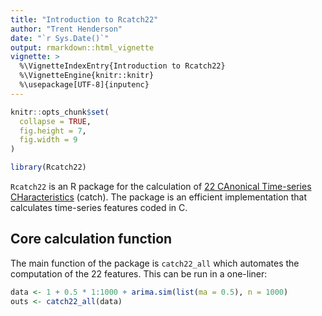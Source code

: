 ```yaml
---
title: "Introduction to Rcatch22"
author: "Trent Henderson"
date: "`r Sys.Date()`"
output: rmarkdown::html_vignette
vignette: >
  %\VignetteIndexEntry{Introduction to Rcatch22}
  %\VignetteEngine{knitr::knitr}
  %\usepackage[UTF-8]{inputenc}
---
```


```r
knitr::opts_chunk$set(
  collapse = TRUE,
  fig.height = 7,
  fig.width = 9
)
```

```r
library(Rcatch22)
```

`Rcatch22` is an R package for the calculation of [22 CAnonical Time-series CHaracteristics](https://github.com/chlubba/catch22/) (catch). The package is an efficient implementation that calculates time-series features coded in C.

## Core calculation function

The main function of the package is `catch22_all` which automates the computation of the 22 features. This can be run in a one-liner:

```r
data <- 1 + 0.5 * 1:1000 + arima.sim(list(ma = 0.5), n = 1000)
outs <- catch22_all(data)
```
